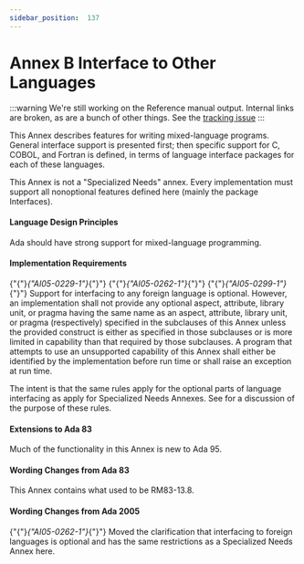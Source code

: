 ---
sidebar_position:  137
---

# Annex B Interface to Other Languages

:::warning
We're still working on the Reference manual output.  Internal links are broken,
as are a bunch of other things.
See the [tracking issue](https://github.com/ada-lang-io/ada-lang-io/issues/20)
:::


<p>This Annex describes features for writing mixed-language programs. General interface support is presented first; then specific support for C, COBOL, and Fortran is defined, in terms of language interface packages for each of these languages. </p>
<Admonition type="aarm" aarm="ramification" title="Ramification: ">
<p><strong></strong>This Annex is not a "Specialized Needs" annex. Every implementation must support all nonoptional features defined here (mainly the package Interfaces). </p></Admonition>


#### Language Design Principles

<Admonition type="aarm" aarm="note" title="Note: ">
<p>Ada should have strong support for mixed-language programming. </p></Admonition>


#### Implementation Requirements

<p>{"{"}<em>{"AI05-0229-1"}</em>{"}"} {"{"}<em>{"AI05-0262-1"}</em>{"}"} {"{"}<em>{"AI05-0299-1"}</em>{"}"} Support for interfacing to any foreign language is optional. However, an implementation shall not provide any optional aspect, attribute, library unit, or pragma having the same name as an aspect, attribute, library unit, or pragma (respectively) specified in the subclauses of this Annex unless the provided construct is either as specified in those subclauses or is more limited in capability than that required by those subclauses. A program that attempts to use an unsupported capability of this Annex shall either be identified by the implementation before run time or shall raise an exception at run time. </p>
<Admonition type="aarm" aarm="discussion" title="Discussion: ">
<p><strong></strong>The intent is that the same rules apply for the optional parts of language interfacing as apply for Specialized Needs Annexes. See  for a discussion of the purpose of these rules. </p></Admonition>


#### Extensions to Ada 83

<Admonition type="aarm" aarm="note" title="Note: ">
<p>Much of the functionality in this Annex is new to Ada 95. </p></Admonition>


#### Wording Changes from Ada 83

<Admonition type="aarm" aarm="note" title="Note: ">
<p>This Annex contains what used to be RM83-13.8. </p></Admonition>


#### Wording Changes from Ada 2005

<Admonition type="aarm" aarm="note" title="Note: ">
<p>{"{"}<em>{"AI05-0262-1"}</em>{"}"} Moved the clarification that interfacing to foreign languages is optional and has the same restrictions as a Specialized Needs Annex here. </p></Admonition>

